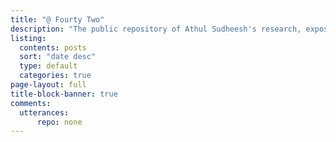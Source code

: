 ```yaml
---
title: "@ Fourty Two"
description: "The public repository of Athul Sudheesh's research, expository pieces, and other half baked technical notes relating to the ultimate questions of life, universe, and everything."
listing:
  contents: posts
  sort: "date desc"
  type: default
  categories: true
page-layout: full
title-block-banner: true
comments: 
  utterances: 
      repo: none
---
```



